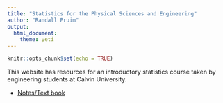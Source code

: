 ```yaml
---
title: "Statistics for the Physical Sciences and Engineering"
author: "Randall Pruim"
output: 
  html_document:
    theme: yeti
---
```


```r
knitr::opts_chunk$set(echo = TRUE)
```

This website has resources for an introductory statistics course taken by engineering students
at Calvin University.

* [Notes/Text book](book)